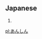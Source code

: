 == Japanese  ==                             
{{furigana|anshin}}
# {{japdef|安心|[[relief]], not [[worry]]}}

[[pl:あんしん]]